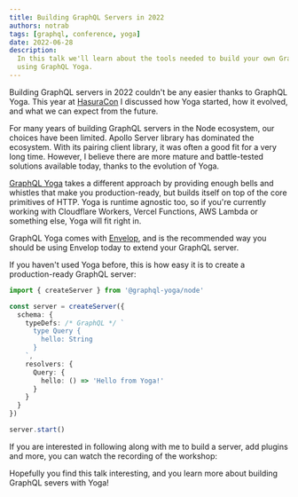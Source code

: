 ```yaml
---
title: Building GraphQL Servers in 2022
authors: notrab
tags: [graphql, conference, yoga]
date: 2022-06-28
description:
  In this talk we'll learn about the tools needed to build your own GraphQL server from scratch
  using GraphQL Yoga.
---
```


Building GraphQL servers in 2022 couldn't be any easier thanks to GraphQL Yoga. This year at
[HasuraCon](https://hasura.io/events/hasura-con-2022/building-graphql-servers-in-2022-overview-of-the-bestnew-tools-you-should-add-to-your-toolbelt)
I discussed how Yoga started, how it evolved, and what we can expect from the future.

For many years of building GraphQL servers in the Node ecosystem, our choices have been limited.
Apollo Server library has dominated the ecosystem. With its pairing client library, it was often a
good fit for a very long time. However, I believe there are more mature and battle-tested solutions
available today, thanks to the evolution of Yoga.

[GraphQL Yoga](https://graphql-yoga.com) takes a different approach by providing enough bells and
whistles that make you production-ready, but builds itself on top of the core primitives of HTTP.
Yoga is runtime agnostic too, so if you're currently working with Cloudflare Workers, Vercel
Functions, AWS Lambda or something else, Yoga will fit right in.

GraphQL Yoga comes with [Envelop](https://envelop.dev), and is the recommended way you should be
using Envelop today to extend your GraphQL server.


<YoutubeIframe
  src="https://youtube.com/embed/XnmB1-2i8mI"
  title="Build a Modern GraphQL Server using GraphQL Yoga and the Modern JS Ecosystem Tools"
/>

If you haven't used Yoga before, this is how easy it is to create a production-ready GraphQL server:

```ts
import { createServer } from '@graphql-yoga/node'

const server = createServer({
  schema: {
    typeDefs: /* GraphQL */ `
      type Query {
        hello: String
      }
    `,
    resolvers: {
      Query: {
        hello: () => 'Hello from Yoga!'
      }
    }
  }
})

server.start()
```

If you are interested in following along with me to build a server, add plugins and more, you can
watch the recording of the workshop:

<YoutubeIframe
  src="https://youtube.com/embed/zS-1SizRPnU"
  title="Building GraphQL Servers in 2022 - Overview of the Best New Tools You Should Add to Your Toolbelt"
/>

Hopefully you find this talk interesting, and you learn more about building GraphQL severs with
Yoga!
